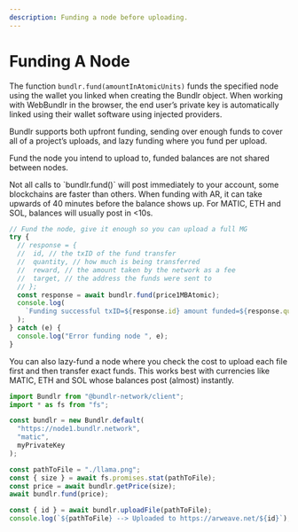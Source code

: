 ```yaml
---
description: Funding a node before uploading.
---
```



# Funding A Node

The function `bundlr.fund(amountInAtomicUnits)` funds the specified node using the wallet you linked when creating the Bundlr object. When working with WebBundlr in the browser, the end user’s private key is automatically linked using their wallet software using injected providers.

Bundlr supports both upfront funding, sending over enough funds to cover all of a project’s uploads, and lazy funding where you fund per upload.

Fund the node you intend to upload to, funded balances are not shared between nodes.

<Callout type="info" emoji="ℹ️">
  Not all calls to `bundlr.fund()` will post immediately to your account, some
  blockchains are faster than others. When funding with AR, it can take upwards
  of 40 minutes before the balance shows up. For MATIC, ETH and SOL, balances
  will usually post in &lt;10s.
</Callout>

```js
// Fund the node, give it enough so you can upload a full MG
try {
  // response = {
  //  id, // the txID of the fund transfer
  //  quantity, // how much is being transferred
  //  reward, // the amount taken by the network as a fee
  //  target, // the address the funds were sent to
  // };
  const response = await bundlr.fund(price1MBAtomic);
  console.log(
    `Funding successful txID=${response.id} amount funded=${response.quantity}`
  );
} catch (e) {
  console.log("Error funding node ", e);
}
```

You can also lazy-fund a node where you check the cost to upload each file first and then transfer exact funds. This works best with currencies like MATIC, ETH and SOL whose balances post (almost) instantly.

```js
import Bundlr from "@bundlr-network/client";
import * as fs from "fs";

const bundlr = new Bundlr.default(
  "https://node1.bundlr.network",
  "matic",
  myPrivateKey
);

const pathToFile = "./llama.png";
const { size } = await fs.promises.stat(pathToFile);
const price = await bundlr.getPrice(size);
await bundlr.fund(price);

const { id } = await bundlr.uploadFile(pathToFile);
console.log(`${pathToFile} --> Uploaded to https://arweave.net/${id}`);
```
